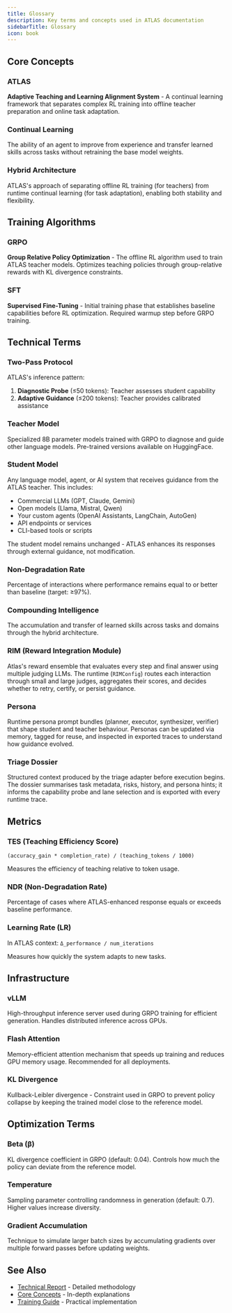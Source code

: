 ```yaml
---
title: Glossary
description: Key terms and concepts used in ATLAS documentation
sidebarTitle: Glossary
icon: book
---
```


## Core Concepts

### ATLAS
**Adaptive Teaching and Learning Alignment System** - A continual learning framework that separates complex RL training into offline teacher preparation and online task adaptation.

### Continual Learning
The ability of an agent to improve from experience and transfer learned skills across tasks without retraining the base model weights.

### Hybrid Architecture
ATLAS's approach of separating offline RL training (for teachers) from runtime continual learning (for task adaptation), enabling both stability and flexibility.

## Training Algorithms

### GRPO
**Group Relative Policy Optimization** - The offline RL algorithm used to train ATLAS teacher models. Optimizes teaching policies through group-relative rewards with KL divergence constraints.

### SFT
**Supervised Fine-Tuning** - Initial training phase that establishes baseline capabilities before RL optimization. Required warmup step before GRPO training.

## Technical Terms

### Two-Pass Protocol
ATLAS's inference pattern:
1. **Diagnostic Probe** (≤50 tokens): Teacher assesses student capability
2. **Adaptive Guidance** (≤200 tokens): Teacher provides calibrated assistance

### Teacher Model
Specialized 8B parameter models trained with GRPO to diagnose and guide other language models. Pre-trained versions available on HuggingFace.

### Student Model
Any language model, agent, or AI system that receives guidance from the ATLAS teacher. This includes:
- Commercial LLMs (GPT, Claude, Gemini)
- Open models (Llama, Mistral, Qwen)
- Your custom agents (OpenAI Assistants, LangChain, AutoGen)
- API endpoints or services
- CLI-based tools or scripts

The student model remains unchanged - ATLAS enhances its responses through external guidance, not modification.

### Non-Degradation Rate
Percentage of interactions where performance remains equal to or better than baseline (target: ≥97%).

### Compounding Intelligence
The accumulation and transfer of learned skills across tasks and domains through the hybrid architecture.

### RIM (Reward Integration Module)
Atlas's reward ensemble that evaluates every step and final answer using multiple judging LLMs. The runtime (`RIMConfig`) routes each interaction through small and large judges, aggregates their scores, and decides whether to retry, certify, or persist guidance.

### Persona
Runtime persona prompt bundles (planner, executor, synthesizer, verifier) that shape student and teacher behaviour. Personas can be updated via memory, tagged for reuse, and inspected in exported traces to understand how guidance evolved.

### Triage Dossier
Structured context produced by the triage adapter before execution begins. The dossier summarises task metadata, risks, history, and persona hints; it informs the capability probe and lane selection and is exported with every runtime trace.

## Metrics

### TES (Teaching Efficiency Score)
`(accuracy_gain * completion_rate) / (teaching_tokens / 1000)`

Measures the efficiency of teaching relative to token usage.

### NDR (Non-Degradation Rate)
Percentage of cases where ATLAS-enhanced response equals or exceeds baseline performance.

### Learning Rate (LR)
In ATLAS context: `Δ_performance / num_iterations`

Measures how quickly the system adapts to new tasks.

## Infrastructure

### vLLM
High-throughput inference server used during GRPO training for efficient generation. Handles distributed inference across GPUs.

### Flash Attention
Memory-efficient attention mechanism that speeds up training and reduces GPU memory usage. Recommended for all deployments.

### KL Divergence
Kullback-Leibler divergence - Constraint used in GRPO to prevent policy collapse by keeping the trained model close to the reference model.

## Optimization Terms

### Beta (β)
KL divergence coefficient in GRPO (default: 0.04). Controls how much the policy can deviate from the reference model.

### Temperature
Sampling parameter controlling randomness in generation (default: 0.7). Higher values increase diversity.

### Gradient Accumulation
Technique to simulate larger batch sizes by accumulating gradients over multiple forward passes before updating weights.

## See Also

- [Technical Report](/reference/technical-report) - Detailed methodology
- [Core Concepts](/concepts/hybrid-learning) - In-depth explanations
- [Training Guide](/training/offline/grpo-training) - Practical implementation
